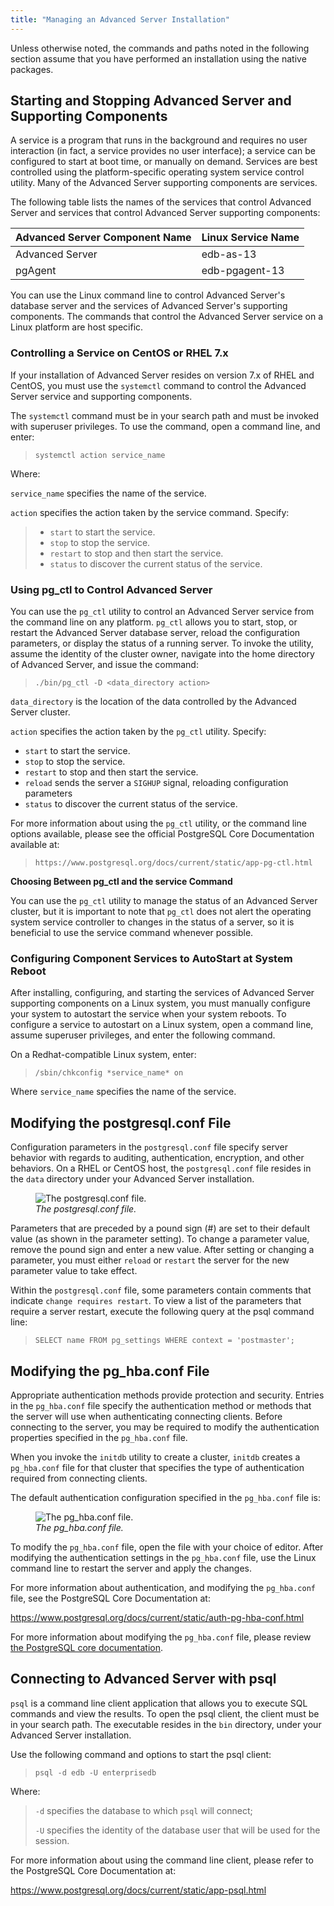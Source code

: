```yaml
---
title: "Managing an Advanced Server Installation"
---
```


<div id="managing_an_advanced_server_installation" class="registered_link"></div>


Unless otherwise noted, the commands and paths noted in the following section assume that you have performed an installation using the native packages.

## Starting and Stopping Advanced Server and Supporting Components

A service is a program that runs in the background and requires no user interaction (in fact, a service provides no user interface); a service can be configured to start at boot time, or manually on demand. Services are best controlled using the platform-specific operating system service control utility. Many of the Advanced Server supporting components are services.

The following table lists the names of the services that control Advanced Server and services that control Advanced Server supporting components:

| Advanced Server Component Name | Linux Service Name |
|--------------------------------|--------------------|
| Advanced Server                | edb-as-13          |
| pgAgent                        | edb-pgagent-13     |

You can use the Linux command line to control Advanced Server's database server and the services of Advanced Server's supporting components. The commands that control the Advanced Server service on a Linux platform are host specific.

### Controlling a Service on CentOS or RHEL 7.x

If your installation of Advanced Server resides on version 7.x of RHEL and CentOS, you must use the `systemctl` command to control the Advanced Server service and supporting components.

The `systemctl` command must be in your search path and must be invoked with superuser privileges. To use the command, open a command line, and enter:

> `systemctl action service_name`

Where:

`service_name` specifies the name of the service.

`action` specifies the action taken by the service command. Specify:

> -   `start` to start the service.
> -   `stop` to stop the service.
> -   `restart` to stop and then start the service.
> -   `status` to discover the current status of the service.

### Using pg_ctl to Control Advanced Server

You can use the `pg_ctl` utility to control an Advanced Server service from the command line on any platform. `pg_ctl` allows you to start, stop, or restart the Advanced Server database server, reload the configuration parameters, or display the status of a running server. To invoke the utility, assume the identity of the cluster owner, navigate into the home directory of Advanced Server, and issue the command:

> `./bin/pg_ctl -D <data_directory action>`

`data_directory` is the location of the data controlled by the Advanced Server cluster.

`action` specifies the action taken by the `pg_ctl` utility. Specify:

-   `start` to start the service.
-   `stop` to stop the service.
-   `restart` to stop and then start the service.
-   `reload` sends the server a `SIGHUP` signal, reloading configuration parameters
-   `status` to discover the current status of the service.

For more information about using the `pg_ctl` utility, or the command line options available, please see the official PostgreSQL Core Documentation available at:

> `https://www.postgresql.org/docs/current/static/app-pg-ctl.html`

**Choosing Between pg\_ctl and the service Command**

You can use the `pg_ctl` utility to manage the status of an Advanced Server cluster, but it is important to note that `pg_ctl` does not alert the operating system service controller to changes in the status of a server, so it is beneficial to use the service command whenever possible.

### Configuring Component Services to AutoStart at System Reboot

After installing, configuring, and starting the services of Advanced Server supporting components on a Linux system, you must manually configure your system to autostart the service when your system reboots. To configure a service to autostart on a Linux system, open a command line, assume superuser privileges, and enter the following command.

On a Redhat-compatible Linux system, enter:

> `/sbin/chkconfig *service_name* on`

Where `service_name` specifies the name of the service.

<div id="modifying_the_postgresqlconf_file" class="registered_link"></div>

## Modifying the postgresql.conf File

Configuration parameters in the `postgresql.conf` file specify server behavior with regards to auditing, authentication, encryption, and other behaviors. On a RHEL or CentOS host, the `postgresql.conf` file resides in the `data` directory under your Advanced Server installation.

<figure><img src="images/epas_linux_postgresql_conf_file.png" class="align-center" alt="The postgresql.conf file." /><figcaption aria-hidden="true"><em>The postgresql.conf file.</em></figcaption></figure>

Parameters that are preceded by a pound sign (\#) are set to their default value (as shown in the parameter setting). To change a parameter value, remove the pound sign and enter a new value. After setting or changing a parameter, you must either `reload` or `restart` the server for the new parameter value to take effect.

Within the `postgresql.conf` file, some parameters contain comments that indicate `change requires restart`. To view a list of the parameters that require a server restart, execute the following query at the psql command line:

> `SELECT name FROM pg_settings WHERE context = 'postmaster';`

<div id="modifying_the_pg_hba_conf_file" class="registered_link"></div>

## Modifying the pg_hba.conf File

Appropriate authentication methods provide protection and security. Entries in the `pg_hba.conf` file specify the authentication method or methods that the server will use when authenticating connecting clients. Before connecting to the server, you may be required to modify the authentication properties specified in the `pg_hba.conf` file.

When you invoke the `initdb` utility to create a cluster, `initdb` creates a `pg_hba.conf` file for that cluster that specifies the type of authentication required from connecting clients.

The default authentication configuration specified in the `pg_hba.conf` file is:

<figure><img src="images/epas_linux_pg_hba_conf_file.png" class="align-center" alt="The pg_hba.conf file." /><figcaption aria-hidden="true"><em>The pg_hba.conf file.</em></figcaption></figure>

To modify the `pg_hba.conf` file, open the file with your choice of editor. After modifying the authentication settings in the `pg_hba.conf` file, use the Linux command line to restart the server and apply the changes.

For more information about authentication, and modifying the `pg_hba.conf` file, see the PostgreSQL Core Documentation at:

<https://www.postgresql.org/docs/current/static/auth-pg-hba-conf.html>

For more information about modifying the `pg_hba.conf` file, please review [the PostgreSQL core documentation](https://www.postgresql.org/docs/current/auth-pg-hba-conf.html).

## Connecting to Advanced Server with psql

`psql` is a command line client application that allows you to execute SQL commands and view the results. To open the psql client, the client must be in your search path. The executable resides in the `bin` directory, under your Advanced Server installation.

Use the following command and options to start the psql client:

> `psql -d edb -U enterprisedb`

Where:

> `-d` specifies the database to which `psql` will connect;
>
> `-U` specifies the identity of the database user that will be used for the session.

For more information about using the command line client, please refer to the PostgreSQL Core Documentation at:

<https://www.postgresql.org/docs/current/static/app-psql.html>
